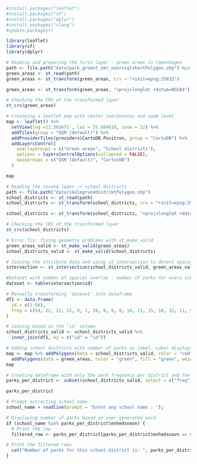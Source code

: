 ```r
#install.packages("leaflet")
#install.packages("sf")
#install.packages("dplyr")
#install.packages("rlang")
#update.packages()

library(leaflet)
library(sf)
library(dplyr)
```

```r
# Reading and preparing the first layer - green areas in Copenhagen 
path <- file.path("data/park_groent_omr_oversigtskortPolygon.shp") #path to file
green_areas <- st_read(path)
green_areas <- st_transform(green_areas, crs = "+init=epsg:25832")

green_areas <- st_transform(green_areas, "+proj=longlat +datum=WGS84") #transforming the layer to the WGS84 datum and a long-lat projection

# Checking the CRS of the transformed layer
st_crs(green_areas)
```

```r
# Createing a leaflet map with center coordinates and zoom level 
map <- leaflet() %>%
  setView(lng =12.565671 , lat = 55.684818, zoom = 12) %>%
  addTiles(group = "OSM (default)") %>%
  addProviderTiles(providers$CartoDB.Positron, group = "CartoDB") %>%
  addLayersControl(
    overlayGroups = c("Green areas", "School districts"),
    options = layersControlOptions(collapsed = FALSE), 
    baseGroups = c("OSM (default)", "CartonDB")
  )

map
```


```r
# Reading the second layer -> school districts 
path <- file.path("data/skolegrunddistriktPolygon.shp")
school_districts <- st_read(path)
school_districts <- st_transform(school_districts, crs = "+init=epsg:25832")

school_districts <- st_transform(school_districts, "+proj=longlat +datum=WGS84") #transforming the layer to the WGS84 datum and a long-lat projection

# Checking the CRS of the transformed layer
st_crs(school_districts)
```

```r
# Error fix: fixing geometry problems with st_make_valid
green_areas_valid <- st_make_valid(green_areas)
school_districts_valid <- st_make_valid(school_districts)

# Joining the attribute data and using st_intersection to detect spacial overlay
intersection <- st_intersection(school_districts_valid, green_areas_valid)

#Dataset with number of spacial overlay - number of parks for every school district
dataset <- table(intersection$id)
```

```r
# Manually transforming 'dataset' into dataframe
df1 <- data.frame(
  id = c(1:56),
  freq = c(54, 22, 22, 12, 9, 1, 18, 8, 8, 8, 10, 11, 15, 10, 12, 11, 56, 17, 0,  9, 33, 7, 41, 11, 17, 46, 9, 33, 17, 45, 60, 24, 12, 3, 8, 28, 4, 4, 36, 5, 17, 35, 2, 22, 56, 1, 20, 17, 27, 29, 18, 35, 5, 37, 7, 70)
)
```

```r
# Joining based on the 'id' column
school_districts_valid <- school_districts_valid %>%
  inner_join(df1, by = c("id" = "id"))

```

```r
# Adding school districts with number of parks as label. Label displays when mouse hovers over district
map <- map %>% addPolygons(data = school_districts_valid, color = "red", fill= "blue", weight = 2, label=school_districts_valid$freq, , group = "School districts") %>%
  addPolygons(data = green_areas, color = "green", fill = "green", weight = 2, group = "Green areas")
map
```

```r
# Creating dataframe with only the park frequency per district and the name of the school district
parks_per_district <- subset(school_districts_valid, select = c("freq", "enhedsnavn"))

parks_per_district
```

```r
# Prompt extracting school name 
school_name = readline(prompt = "Enter any school name : ");

# Displaying number of parks based on user generated word
if (school_name %in% parks_per_district$enhedsnavn) {
  # Print the row
  filtered_row <- parks_per_district[parks_per_district$enhedsnavn == school_name, ]

# Print the filtered rows
  cat("Number of parks for this school district is: ", parks_per_district[parks_per_district$enhedsnavn == school_name, ]$freq) # Prints the number from freq column that matches the row with the same value as the user-generated word
}
```
